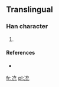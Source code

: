 ==Translingual==

===Han character===
{{Han char|rn=15|rad=冫|as=06|sn=8|four=|canj=戈一卜戈山 (IMYIU)}}

# {{defn|Han|sort=冫06}}

====References====
* {{Han ref|kx=0132.201|dkj=|dj=|hdz=|uh=34CD|ud=13517|bh=|bd=}}

[[fr:㓍]]
[[pl:㓍]]